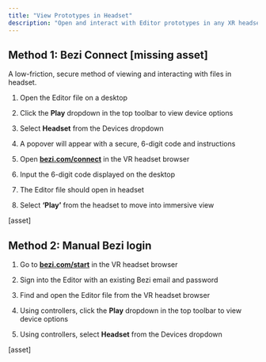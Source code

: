 ```yaml
---
title: "View Prototypes in Headset"
description: "Open and interact with Editor prototypes in any XR headset using either method."
---
```


## Method 1: Bezi Connect \[missing asset]

A low-friction, secure method of viewing and interacting with files in headset.&#x20;

1. Open the Editor file on a desktop

2. Click the **Play** dropdown in the top toolbar to view device options&#x20;

3. Select **Headset** from the Devices dropdown

4. A popover will appear with a secure, 6-digit code and instructions&#x20;

5. Open [**bezi.com/connect**](http://bezi.com/connect) in the VR headset browser

6. Input the 6-digit code displayed on the desktop&#x20;

7. The Editor file should open in headset&#x20;

8. Select **‘Play’** from the headset to move into immersive view

\[asset]&#x20;

## Method 2: Manual Bezi login

1. Go to [**bezi.com/start**](http://bezi.com/start) in the VR headset browser

2. Sign into the Editor with an existing Bezi email and password

3. Find and open the Editor file from the VR headset browser

4. Using controllers, click the **Play** dropdown in the top toolbar to view device options&#x20;

5. Using controllers, select **Headset** from the Devices dropdown

\[asset]
